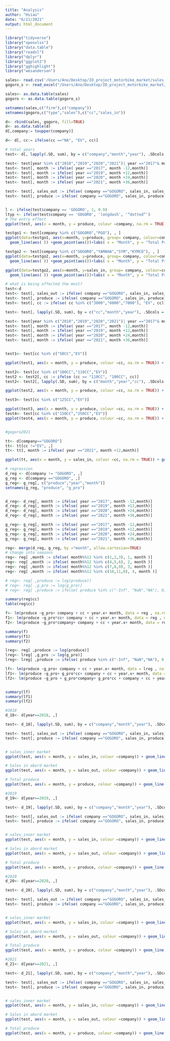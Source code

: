 ```yaml
---
title: "Analysis"
author: "Hsiao"
date: "6/11/2021"
output: html_document
---
```

```r
library("tidyverse")
library("openxlsx")
library("data.table")
library("readxl")
library("dplyr")
library("ggplot2")
library("gghighlight")
library("wesanderson")

```

```r
sales<- read.csv('/Users/Ano/Desktop/IO_project_motorbike_market/sales_data.csv')
gogoro_s <- read_excel("/Users/Ano/Desktop/IO_project_motorbike_market/gogoro_sales.xlsx")

sales<- as.data.table(sales)
gogoro <- as.data.table(gogoro_s)

setnames(sales,c("firm"),c("company"))
setnames(gogoro,c("type","sales"),c("cc","sales_in"))

d<- rbind(sales, gogoro, fill=TRUE)
d<- as.data.table(d)
d[,company:= toupper(company)]

d<- d[, cc:= ifelse(cc =="NA", "EV", cc)]
```



```r
# total years
test<- d[, lapply(.SD, sum), by = c("company","month","year"), .SDcols = c("sales_in","sales_out","produce")]

test<- test[year %in% c("2018","2019","2020","2021")| year =="2017"& month>=7,]
test<- test[, month := ifelse( year =="2017", month -12,month)]
test<- test[, month := ifelse( year =="2019", month +12,month)]
test<- test[, month := ifelse( year =="2020", month +24,month)]
test<- test[, month := ifelse( year =="2021", month +36,month)]

test<- test[, sales_out := ifelse( company =="GOGORO", sales_in, sales_out)]
test<- test[, produce := ifelse( company =="GOGORO", sales_in, produce)]


l <- ifelse(test$company == 'GOGORO', 1, 0.9)
ltyp <- ifelse(test$company == 'GOGORO', 'longdash', '“dotted”')
# The entry effect
ggplot(test, aes(x = month, y = produce, colour =company, na.rm = TRUE)) + geom_line() + geom_point()+labs( x = "Month", y = "Total Produce", title = "Production from July 2017  to April 2021", subtitle ="GOGORO's production = their domestic sales because of missing data") + scale_color_brewer(palette = "Dark2") +gghighlight(company == "GOGORO")+ geom_vline(xintercept = -1,linetype=6) + geom_vline(xintercept = 24,linetype=6)

testgo1 <- test[company %in% c("GOGORO","PGO"), , ]
ggplot(data=testgo1, aes(x=month, y=produce, group= company, colour=company, na.rm= TRUE)) +
  geom_line(aes( )) +geom_point(aes())+labs( x = "Month", y = "Total Produce", title = "Production from July 2017  to April 2021", subtitle ="Compare the production trend of GOGORO and PGO") + scale_color_brewer(palette = "Dark2")+ geom_vline(xintercept = -1,linetype=6) + geom_vline(xintercept = 24,linetype=6) +gghighlight(company != c("GOGORO","PGO")) +theme_minimal()

testgo2 <- test[company %in% c("GOGORO","YAMAHA","SYM","KYMCO"), , ]
ggplot(data=testgo2, aes(x=month, y=produce, group= company, colour=company, na.rm= TRUE)) +
  geom_line(aes( )) +geom_point(aes())+labs( x = "Month", y = "Total Produce", title = "Production from July 2017  to April 2021", subtitle ="Compare the production trend of GOGORO and PGO") + scale_color_brewer(palette = "Dark2")+ geom_vline(xintercept = -1,linetype=6) + geom_vline(xintercept = 24,linetype=6) +gghighlight(company != c("GOGORO")) +theme_minimal()

ggplot(data=testgo2, aes(x=month, y=sales_in, group= company, colour=company, na.rm= TRUE)) +
  geom_line(aes( )) +geom_point(aes())+labs( x = "Month", y = "Total Produce", title = "Production from July 2017  to April 2021", subtitle ="Compare the inward sales trend of GOGORO and PGO") + scale_color_brewer(palette = "Dark2")+ geom_vline(xintercept = -1,linetype=6) + geom_vline(xintercept = 24,linetype=6) +gghighlight(company != c("GOGORO")) +theme_minimal()

```


```r
# what is being affected the most? 
test<-d
test<- test[, sales_out := ifelse( company =="GOGORO", sales_in, sales_out)]
test<- test[, produce := ifelse( company =="GOGORO", sales_in, produce)]
test<- test[, cc := ifelse( cc %in% c("3000","6000","7000"), "EV", cc)]

test<- test[, lapply(.SD, sum), by = c("cc","month","year"), .SDcols = c("sales_in","sales_out","produce")]

test<- test[year %in% c("2018","2019","2020","2021")| year =="2017"& month>=7,]
test<- test[, month := ifelse( year =="2017", month -12,month)]
test<- test[, month := ifelse( year =="2019", month +12,month)]
test<- test[, month := ifelse( year =="2020", month +24,month)]
test<- test[, month := ifelse( year =="2021", month +36,month)]


test1<- test[cc %in% c("50CC","EV")]

ggplot(test1, aes(x = month, y = produce, colour =cc, na.rm = TRUE)) + geom_line() + geom_point()+labs( x = "month", y = "total Produce", title = "Produce: 50cc and GOGORO", subtitle ="")+ geom_vline(xintercept = -1, linetype =6) + geom_vline(xintercept = 24,linetype=6)+ scale_color_brewer(palette = "Dark2")

test2<- test[cc %in% c("100CC","110CC","EV")]
test2 <- test2[, cc := ifelse (cc == "110CC", "100CC", cc)]
test2<- test2[, lapply(.SD, sum), by = c("month","year","cc"), .SDcols = c("sales_in","sales_out","produce")]

ggplot(test2, aes(x = month, y = produce, colour =cc, na.rm = TRUE)) + geom_line() + geom_point()+labs( x = "month", y = "total Produce", title = "Produce: 100CC  and GOGORO", subtitle ="")+ geom_vline(xintercept = -1, linetype =6) + geom_vline(xintercept = 24,linetype=6)+ scale_color_brewer(palette = "Dark2")

test3<- test[cc %in% c("125CC","EV")]

ggplot(test3, aes(x = month, y = produce, colour =cc, na.rm = TRUE)) + geom_line() + geom_point()+labs( x = "month", y = "total Produce", title = "Produce: 125CC and GOGORO", subtitle ="")+ geom_vline(xintercept = -1, linetype =6) + geom_vline(xintercept = 24,linetype=6)+ scale_color_brewer(palette = "Dark2")
test4<- test[cc %in% c("150CC","250CC","EV")]
ggplot(test4, aes(x = month, y = produce, colour =cc, na.rm = TRUE)) + geom_line() + geom_point()+labs( x = "month", y = "total Produce", title = "Produce: 150CC, 250CC and GOGORO ", subtitle ="")+ geom_vline(xintercept = -1, linetype =6) + geom_vline(xintercept = 24,linetype=6)+ scale_color_brewer(palette = "Dark2")



```


```r
#gogoro2021

tt<- d[company=="GOGORO"]
tt<- tt[cc !="EV", ,]
tt<- tt[, month := ifelse( year =="2021", month +12,month)]

ggplot(tt, aes(x = month, y = sales_in, colour =cc, na.rm = TRUE)) + geom_line() + geom_point()+labs( x = "month", y = "total sales", title = "GOGORO Sales_in, 2020 and 2021 ", subtitle ="")+ geom_vline(xintercept = 12,linetype=6)+ scale_color_brewer(palette = "Dark2")

```




```r
# regression
d_reg <- d[company != "GOGORO", ,]
g_reg <- d[company =="GOGORO", ,]
g_reg<- g_reg[, c("produce","year","month")]
setnames(g_reg, "produce", "g_pro")


d_reg<- d_reg[, month := ifelse( year =="2017", month -12,month)]
d_reg<- d_reg[, month := ifelse( year =="2019", month +12,month)]
d_reg<- d_reg[, month := ifelse( year =="2020", month +24,month)]
d_reg<- d_reg[, month := ifelse( year =="2021", month +36,month)]

g_reg<- g_reg[, month := ifelse( year =="2017", month -12,month)]
g_reg<- g_reg[, month := ifelse( year =="2019", month +12,month)]
g_reg<- g_reg[, month := ifelse( year =="2020", month +24,month)]
g_reg<- g_reg[, month := ifelse( year =="2021", month +36,month)]

reg<- merge(d_reg, g_reg, by ="month", allow.cartesian=TRUE)
# change into seasons
reg<- reg[ ,month := ifelse( month%%12 %in% c(1,2,3), 1, month )]
reg<- reg[ ,month := ifelse( month%%12 %in% c(4,5,6), 2, month )]
reg<- reg[ ,month := ifelse( month%%12 %in% c(7,8,9), 3, month )]
reg<- reg[ ,month := ifelse( month%%12 %in% c(10,11,0), 4, month )]

# reg<- reg[ ,produce := log(produce)]
# reg<- reg[ ,g_pro := log(g_pro)]
# reg<- reg[ ,produce := ifelse( produce %in% c("-Inf", "NaN","NA"), 0, produce)]

summary(reg$cc)
table(reg$cc)

f<- lm(produce ~g_pro+ company + cc + year.x+ month, data = reg , na.rm= TRUE)
f1<- lm(produce ~g_pro*cc+ company + cc + year.x+ month, data = reg , na.rm= TRUE)
f2<- lm(produce ~g_pro*company+ company + cc + year.x+ month, data = reg , na.rm= TRUE)

summary(f)
summary(f1)
summary(f2)

lreg<- reg[ ,produce := log(produce)]
lreg<- lreg[ ,g_pro := log(g_pro)]
lreg<- lreg[ ,produce := ifelse( produce %in% c("-Inf", "NaN","NA"), 0, produce)]

lf<- lm(produce ~g_pro+ company + cc + year.x+ month, data = lreg , na.rm= TRUE)
lf1<- lm(produce ~g_pro+ g_pro*cc+ company + cc + year.x+ month, data = lreg , na.rm= TRUE)
lf2<- lm(produce ~g_pro + g_pro*company+ g_pro*cc + company + cc + year.x+ month, data = lreg , na.rm= TRUE)


summary(lf)
summary(lf1)
summary(lf2)


```










```r
#2018
d_18<- d[year==2018, ,]

test<- d_18[, lapply(.SD, sum), by = c("company","month","year"), .SDcols = c("sales_in","sales_out","produce")]

test<- test[, sales_out := ifelse( company =="GOGORO", sales_in, sales_out)]
test<- test[, produce := ifelse( company =="GOGORO", sales_in, produce)]


# sales_inner market 
ggplot(test, aes(x = month, y = sales_in, colour =company)) + geom_line() + geom_point()+labs( x = "month", y = "sales", title = "Sales in domestic market, 2018", subtitle ="")  + scale_x_discrete(limit = c("1","2","3","4","5","6","7","8","9","10","11","12"))+ scale_color_brewer(palette = "Dark2")

# Sales in abord market 
ggplot(test, aes(x = month, y = sales_out, colour =company)) + geom_line() + geom_point()+labs( x = "month", y = "sales", title = "Sales for abord market, 2018", subtitle ="")  + scale_x_discrete(limit = c("1","2","3","4","5","6","7","8","9","10","11","12"))+ scale_color_brewer(palette = "Dark2")

# Total produce
ggplot(test, aes(x = month, y = produce, colour =company)) + geom_line() + geom_point()+labs( x = "month", y = "sales", title = " Total Produce, 2018", subtitle ="")  + scale_x_discrete(limit = c("1","2","3","4","5","6","7","8","9","10","11","12"))+ scale_color_brewer(palette = "Dark2")

```

```r
#2019
d_19<- d[year==2019, ,]

test<- d_19[, lapply(.SD, sum), by = c("company","month","year"), .SDcols = c("sales_in","sales_out","produce")]

test<- test[, sales_out := ifelse( company =="GOGORO", sales_in, sales_out)]
test<- test[, produce := ifelse( company =="GOGORO", sales_in, produce)]


# sales_inner market 
ggplot(test, aes(x = month, y = sales_in, colour =company)) + geom_line() + geom_point()+labs( x = "month", y = "sales", title = "Sales in domestic market, 2019", subtitle ="")  + scale_x_discrete(limit = c("1","2","3","4","5","6","7","8","9","10","11","12"))+ scale_color_brewer(palette = "Dark2")

# Sales in abord market 
ggplot(test, aes(x = month, y = sales_out, colour =company)) + geom_line() + geom_point()+labs( x = "month", y = "sales", title = "Sales for abord market, 2019", subtitle ="")  + scale_x_discrete(limit = c("1","2","3","4","5","6","7","8","9","10","11","12"))+ scale_color_brewer(palette = "Dark2")

# Total produce
ggplot(test, aes(x = month, y = produce, colour =company)) + geom_line() + geom_point()+labs( x = "month", y = "sales", title = " Total Produce, 2019", subtitle ="")  + scale_x_discrete(limit = c("1","2","3","4","5","6","7","8","9","10","11","12"))+ scale_color_brewer(palette = "Dark2")

```


```r
#2020
d_20<- d[year==2020, ,]

test<- d_20[, lapply(.SD, sum), by = c("company","month","year"), .SDcols = c("sales_in","sales_out","produce")]

test<- test[, sales_out := ifelse( company =="GOGORO", sales_in, sales_out)]
test<- test[, produce := ifelse( company =="GOGORO", sales_in, produce)]


# sales_inner market 
ggplot(test, aes(x = month, y = sales_in, colour =company)) + geom_line() + geom_point()+labs( x = "month", y = "sales", title = "Sales in domestic market, 2020", subtitle ="")  + scale_x_discrete(limit = c("1","2","3","4","5","6","7","8","9","10","11","12"))+ scale_color_brewer(palette = "Dark2")

# Sales in abord market 
ggplot(test, aes(x = month, y = sales_out, colour =company)) + geom_line() + geom_point()+labs( x = "month", y = "sales", title = "Sales for abord market, 2020", subtitle ="")  + scale_x_discrete(limit = c("1","2","3","4","5","6","7","8","9","10","11","12"))+ scale_color_brewer(palette = "Dark2")

# Total produce
ggplot(test, aes(x = month, y = produce, colour =company)) + geom_line() + geom_point()+labs( x = "month", y = "sales", title = " Total Produce, 2020", subtitle ="")  + scale_x_discrete(limit = c("1","2","3","4","5","6","7","8","9","10","11","12"))+ scale_color_brewer(palette = "Dark2")

```

```r
#2021
d_21<- d[year==2021, ,]

test<- d_21[, lapply(.SD, sum), by = c("company","month","year"), .SDcols = c("sales_in","sales_out","produce")]

test<- test[, sales_out := ifelse( company =="GOGORO", sales_in, sales_out)]
test<- test[, produce := ifelse( company =="GOGORO", sales_in, produce)]


# sales_inner market 
ggplot(test, aes(x = month, y = sales_in, colour =company)) + geom_line() + geom_point()+labs( x = "month", y = "sales", title = "Sales in domestic market, 2021", subtitle ="")  + scale_x_discrete(limit = c("1","2","3","4")) + scale_color_brewer(palette = "Dark2")

# Sales in abord market 
ggplot(test, aes(x = month, y = sales_out, colour =company)) + geom_line() + geom_point()+labs( x = "month", y = "sales", title = "Sales for abord market, 2021", subtitle ="")  + scale_x_discrete(limit = c("1","2","3","4"))+ scale_color_brewer(palette = "Dark2")

# Total produce
ggplot(test, aes(x = month, y = produce, colour =company)) + geom_line() + geom_point()+labs( x = "month", y = "sales", title = " Total Produce, 2021", subtitle ="")  + scale_x_discrete(limit = c("1","2","3","4"))+ scale_color_brewer(palette = "Dark2")


```
